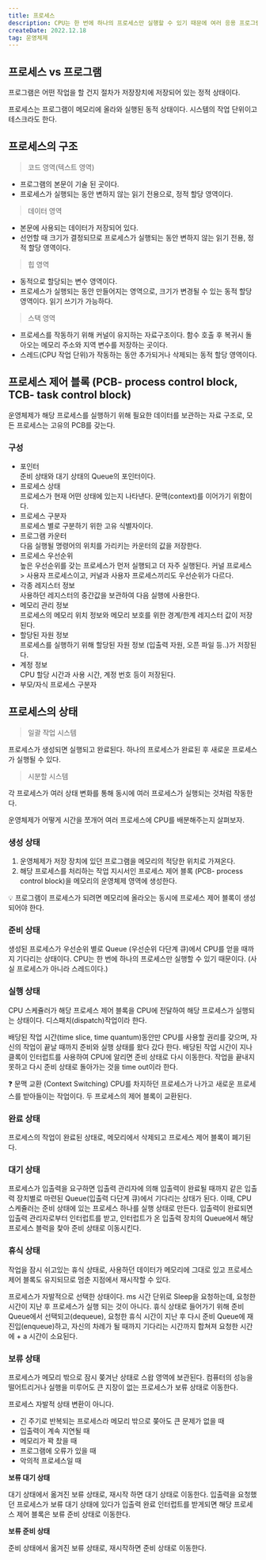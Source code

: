 ```yaml
---
title: 프로세스
description: CPU는 한 번에 하나의 프로세스만 실행할 수 있기 때문에 여러 응용 프로그램이 실행되려면 운영체제가 적절히 CPU을 배분해주어야 한다. 시분할 시스템에서 운영체제가 프로그램을 관리 및 실행하는 과정을 살펴보자.
createDate: 2022.12.18
tag: 운영체제
---
```


## 프로세스 vs 프로그램

프로그램은 어떤 작업을 할 건지 절차가 저장장치에 저장되어 있는 정적 상태이다.

프로세스는 프로그램이 메모리에 올라와 실행된 동적 상태이다. 시스템의 작업 단위이고 테스크라도 한다.

<Picture src="process1.png" height={400} />

## 프로세스의 구조

> 코드 영역(텍스트 영역)

- 프로그램의 본문이 기술 된 곳이다.
- 프로세스가 실행되는 동안 변하지 않는 읽기 전용으로, 정적 할당 영역이다.

> 데이터 영역

- 본문에 사용되는 데이터가 저장되어 있다.
- 선언할 때 크기가 결정되므로 프로세스가 실행되는 동안 변하지 않는 읽기 전용, 정적 할당 영역이다.

> 힙 영역

- 동적으로 할당되는 변수 영역이다.
- 프로세스가 실행되는 동안 만들어지는 영역으로, 크기가 변경될 수 있는 동적 할당 영역이다. 읽기 쓰기가 가능하다.

> 스택 영역

- 프로세스를 작동하기 위해 커널이 유지하는 자료구조이다. 함수 호출 후 복귀시 돌아오는 메모리 주소와 지역 변수를 저장하는 곳이다.
- 스레드(CPU 작업 단위)가 작동하는 동안 추가되거나 삭제되는 동적 할당 영역이다.

## 프로세스 제어 블록 (PCB- process control block, TCB- task control block)

운영체제가 해당 프로세스를 실행하기 위해 필요한 데이터를 보관하는 자료 구조로, 모든 프로세스는 고유의 PCB를 갖는다.

### 구성

- 포인터  
  준비 상태와 대기 상태의 Queue의 포인터이다.
- 프로세스 상태  
  프로세스가 현재 어떤 상태에 있는지 나타낸다.
  문맥(context)를 이어가기 위함이다.
- 프로세스 구분자  
  프로세스 별로 구분하기 위한 고유 식별자이다.
- 프로그램 카운터  
  다음 실행될 명령어의 위치를 가리키는 카운터의 값을 저장한다.
- 프로세스 우선순위  
  높은 우선순위를 갖는 프로세스가 먼저 실행되고 더 자주 실행된다.
  커널 프로세스 > 사용자 프로세스이고, 커널과 사용자 프로세스끼리도 우선순위가 다르다.
- 각종 레지스터 정보  
  사용하던 레지스터의 중간값을 보관하여 다음 실행에 사용한다.
- 메모리 관리 정보  
  프로세스의 메모리 위치 정보와 메모리 보호를 위한 경계/한계 레지스터 값이 저장된다.
- 할당된 자원 정보  
  프로세스를 실행하기 위해 할당된 자원 정보 (입출력 자원, 오픈 파일 등..)가 저장된다.
- 계정 정보  
  CPU 할당 시간과 사용 시간, 계정 번호 등이 저장된다.
- 부모/자식 프로세스 구분자

## 프로세스의 상태

> 일괄 작업 시스템

프로세스가 생성되면 실행되고 완료된다. 하나의 프로세스가 완료된 후 새로운 프로세스가 실행될 수 있다.

> 시분할 시스템

각 프로세스가 여러 상태 변화를 통해 동시에 여러 프로세스가 실행되는 것처럼 작동한다.

운영체제가 어떻게 시간을 쪼개어 여러 프로세스에 CPU를 배분해주는지 살펴보자.

<Picture src="process2.png" height={600} />

### 생성 상태

1. 운영체제가 저장 장치에 있던 프로그램을 메모리의 적당한 위치로 가져온다.
2. 해당 프로세스를 처리하는 작업 지시서인 프로세스 제어 블록 (PCB- process control block)을 메모리의 운영체제 영역에 생성한다.

<aside>
💡 프로그램이 프로세스가 되려면 메모리에 올라오는 동시에 프로세스 제어 블록이 생성되어야 한다.

</aside>

### 준비 상태

생성된 프로세스가 우선순위 별로 Queue (우선순위 다단계 큐)에서 CPU를 얻을 때까지 기다리는 상태이다. CPU는 한 번에 하나의 프로세스만 실행할 수 있기 때문이다. (사실 프로세스가 아니라 스레드이다.)

### 실행 상태

CPU 스케쥴러가 해당 프로세스 제어 블록을 CPU에 전달하여 해당 프로세스가 실행되는 상태이다. 디스패치(dispatch)작업이라 한다.

배당된 작업 시간(time slice, time quantum)동안만 CPU를 사용할 권리를 갖으며, 자신의 작업이 끝날 때까지 준비와 실행 상태를 왔다 갔다 한다. 배당된 작업 시간이 지나 클록이 인터럽트를 사용하여 CPU에 알리면 준비 상태로 다시 이동한다. 작업을 끝내지 못하고 다시 준비 상태로 돌아가는 것을 time out이라 한다.

<aside>
❓ 문맥 교환 (Context Switching)  
CPU를 차지하던 프로세스가 나가고 새로운 프로세스를 받아들이는 작업이다. 두 프로세스의 제어 블록이 교환된다.

</aside>

### 완료 상태

프로세스의 작업이 완료된 상태로, 메모리에서 삭제되고 프로세스 제어 블록이 폐기된다.

### 대기 상태

프로세스가 입출력을 요구하면 입출력 관리자에 의해 입출력이 완료될 때까지 같은 입출력 장치별로 마련된 Queue(입출력 다단계 큐)에서 기다리는 상태가 된다. 이때, CPU 스케쥴러는 준비 상태에 있는 프로세스 하나를 실행 상태로 만든다.
입출력이 완료되면 입출력 관리자로부터 인터럽트를 받고, 인터럽트가 온 입출력 장치의 Queue에서 해당 프로세스 블럭을 찾아 준비 상태로 이동시킨다.

### 휴식 상태

작업을 잠시 쉬고있는 휴식 상태로, 사용하던 데이터가 메모리에 그대로 있고 프로세스 제어 블록도 유지되므로 멈춘 지점에서 재시작할 수 있다.

프로세스가 자발적으로 선택한 상태이다. ms 시간 단위로 Sleep을 요청하는데, 요청한 시간이 지난 후 프로세스가 실행 되는 것이 아니다. 휴식 상태로 들어가기 위해 준비 Queue에서 선택되고(dequeue), 요청한 휴식 시간이 지난 후 다시 준비 Queue에 재진입(enqueue)하고, 자신의 차례가 될 때까지 기다리는 시간까지 합쳐져 요청한 시간에 + a 시간이 소요된다.

### 보류 상태

프로세스가 메모리 밖으로 잠시 쫒겨난 상태로 스왑 영역에 보관된다. 컴퓨터의 성능을 떨어트리거나 실행을 미루어도 큰 지장이 없는 프로세스가 보류 상태로 이동한다.

프로세스 자발적 상태 변환이 아니다.

- 긴 주기로 반복되는 프로세스라 메모리 밖으로 쫒아도 큰 문제가 없을 때
- 입출력이 계속 지연될 때
- 메모리가 꽉 찼을 때
- 프로그램에 오류가 있을 때
- 악의적 프로세스일 때

**보류 대기 상태**

대기 상태에서 옮겨진 보류 상태로, 재시작 하면 대기 상태로 이동한다. 입출력을 요청했던 프로세스가 보류 대기 상태에 있다가 입출력 완료 인터럽트를 받게되면 해당 프로세스 제어 블록은 보류 준비 상태로 이동한다.

**보류 준비 상태**

준비 상태에서 옮겨진 보류 상태로, 재시작하면 준비 상태로 이동한다.
